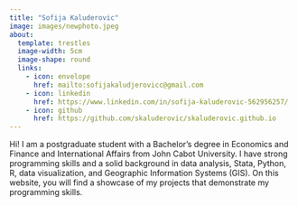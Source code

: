 ```yaml
---
title: "Sofija Kaluderovic"
image: images/newphoto.jpeg
about:
  template: trestles
  image-width: 5cm
  image-shape: round
  links:
    - icon: envelope
      href: mailto:sofijakaludjerovicc@gmail.com
    - icon: linkedin
      href: https://www.linkedin.com/in/sofija-kaluderovic-562956257/
    - icon: github
      href: https://github.com/skaluderovic/skaluderovic.github.io
---
```


Hi! I am a postgraduate student with a Bachelor's degree in Economics and Finance and International Affairs from John Cabot University. I have strong programming skills and a solid background in data analysis, Stata, Python, R, data visualization, and Geographic Information Systems (GIS). On this website, you will find a showcase of my projects that demonstrate my programming skills.
